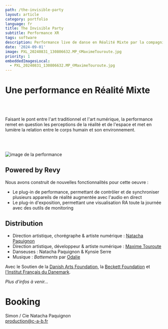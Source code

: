```yaml
---
path: /the-invisible-party
layout: article
category: portfolio
language: fr
title: The Invisible Party
subtitle: Performance XR
tags: software
description: Performance live de danse en Réalité Mixte par la compagnie Corps Au Bord - Natacha Paquignon
date: '2024-09-01'
image: PXL_20240831_130806632.MP_©MaximeTouroute.jpg
priority: 1
embeddedImagesLocal:
  - PXL_20240831_130806632.MP_©MaximeTouroute.jpg
---
```



# Une performance en Réalité Mixte

<ResponsiveIframe
  src="https://player.vimeo.com/video/1007424558"
  width="1920"
  height="1080"
/>


<br />
<br />

Faisant le pont entre l'art traditionnel et l'art numérique, la performance remet en question les perceptions de la réalité et de l'espace et met en lumière la relation entre le corps humain et son environnement. 

<br />
<br />

![image de la performance](PXL_20240831_130806632.MP_©MaximeTouroute.jpg)

## Powered by Revy 

Nous avons construit de nouvelles fonctionnalités pour cette oeuvre : 
* Le plug-in de performance, permettant de contrôler et de synchroniser plusieurs appareils de réalité augmentée avec l'audio en direct 
* Le plug-in d'exposition, permettant une visualisation RA toute la journée avec des outils de monitoring


## Distribution

* Direction artistique, chorégraphe & artiste numérique : [Natacha Paquignon](//natachapaquignon.com)
* Direction artistique, développeur & artiste numérique : [Maxime Touroute](//maximetouroute.com)
* Danseuses : Natacha Paquignon & Kynsie Serre
* Musique : _Battements_ par [Odalie](https://odalie.bandcamp.com/)

Avec le Soutien de la [Danish Arts Foundation](https://www.kunst.dk/english/about-us), la [Beckett Foundation](https://www.kb.dk/en/beckett-foundation) et [l'Institut Français du Danemark](https://institutfrancais.dk/fr).


_Plus d'infos à venir..._

# Booking 

Simon / Cie Natacha Paquignon  
[production@c-a-b.fr](mailto:production@c-a-b.fr)
